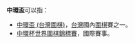 '''中環盃'''可以指：
* [[中環盃_(台灣圍棋)|中環盃 (台灣圍棋)]]，[[台灣|台灣]]國內[[圍棋|圍棋]]賽之一。
* [[中環杯世界圍棋錦標賽|中環杯世界圍棋錦標賽]]，國際賽事。
{{disambig|Cat=組織機構消歧義}}